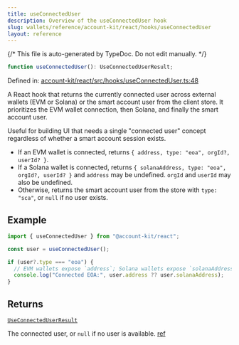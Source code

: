 ```yaml
---
title: useConnectedUser
description: Overview of the useConnectedUser hook
slug: wallets/reference/account-kit/react/hooks/useConnectedUser
layout: reference
---
```


{/* This file is auto-generated by TypeDoc. Do not edit manually. */}

```ts
function useConnectedUser(): UseConnectedUserResult;
```

Defined in: [account-kit/react/src/hooks/useConnectedUser.ts:48](https://github.com/alchemyplatform/aa-sdk/blob/0cc60e9f694c242d91befdaa2f26cdec3ee389c5/account-kit/react/src/hooks/useConnectedUser.ts#L48)

A React hook that returns the currently connected user across external wallets (EVM or Solana)
or the smart account user from the client store. It prioritizes the EVM wallet connection, then
Solana, and finally the smart account user.

Useful for building UI that needs a single "connected user" concept regardless of whether a
smart account session exists.

- If an EVM wallet is connected, returns `{ address, type: "eoa", orgId?, userId? }`.
- If a Solana wallet is connected, returns `{ solanaAddress, type: "eoa", orgId?, userId? }` and
  `address` may be undefined. `orgId` and `userId` may also be undefined.
- Otherwise, returns the smart account user from the store with `type: "sca"`, or `null` if no
  user exists.

## Example

```ts twoslash
import { useConnectedUser } from "@account-kit/react";

const user = useConnectedUser();

if (user?.type === "eoa") {
  // EVM wallets expose `address`; Solana wallets expose `solanaAddress`.
  console.log("Connected EOA:", user.address ?? user.solanaAddress);
}
```

## Returns

[`UseConnectedUserResult`](../type-aliases/UseConnectedUserResult.mdx)

The connected user, or `null` if no user is available. [ref](https://github.com/alchemyplatform/aa-sdk/blob/main/account-kit/react/src/hooks/useConnectedUser.ts)
